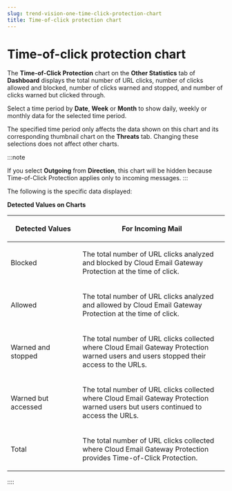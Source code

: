 ```yaml
---
slug: trend-vision-one-time-click-protection-chart
title: Time-of-click protection chart
---
```

# Time-of-click protection chart

The **Time-of-Click Protection** chart on the **Other Statistics** tab of **Dashboard** displays the total number of URL clicks, number of clicks allowed and blocked, number of clicks warned and stopped, and number of clicks warned but clicked through.

Select a time period by **Date**, **Week** or **Month** to show daily, weekly or monthly data for the selected time period.

The specified time period only affects the data shown on this chart and its corresponding thumbnail chart on the **Threats** tab. Changing these selections does not affect other charts.

:::note

If you select **Outgoing** from **Direction**, this chart will be hidden because Time-of-Click Protection applies only to incoming messages.
:::

The following is the specific data displayed:

**Detected Values on Charts**

<table>
<colgroup>
<col style="width: 33%" />
<col style="width: 67%" />
</colgroup>
<thead>
<tr>
<th><p>Detected Values</p></th>
<th><p>For Incoming Mail</p></th>
</tr>
</thead>
<tbody>
<tr>
<td><p>Blocked</p></td>
<td><p>The total number of URL clicks analyzed and blocked by Cloud Email Gateway Protection at the time of click.</p></td>
</tr>
<tr>
<td><p>Allowed</p></td>
<td><p>The total number of URL clicks analyzed and allowed by Cloud Email Gateway Protection at the time of click.</p></td>
</tr>
<tr>
<td><p>Warned and stopped</p></td>
<td><p>The total number of URL clicks collected where Cloud Email Gateway Protection warned users and users stopped their access to the URLs.</p></td>
</tr>
<tr>
<td><p>Warned but accessed</p></td>
<td><p>The total number of URL clicks collected where Cloud Email Gateway Protection warned users but users continued to access the URLs.</p></td>
</tr>
<tr>
<td><p>Total</p></td>
<td><p>The total number of URL clicks collected where Cloud Email Gateway Protection provides Time-of-Click Protection.</p></td>
</tr>
</tbody>
</table>
::::
